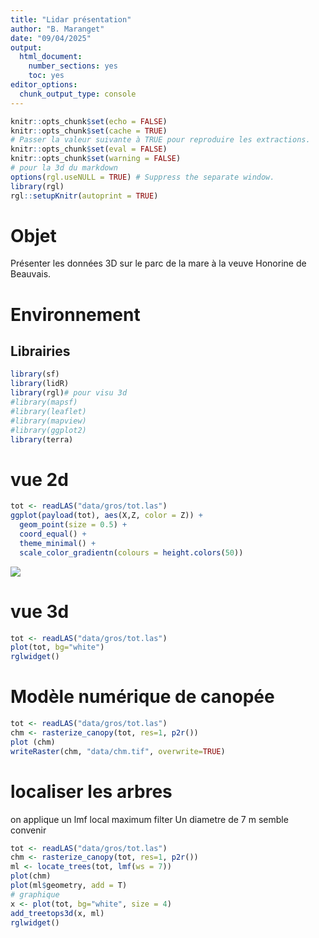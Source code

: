 ```yaml
---
title: "Lidar présentation"
author: "B. Maranget"
date: "09/04/2025"
output: 
  html_document: 
    number_sections: yes
    toc: yes
editor_options: 
  chunk_output_type: console
---
```



```r
knitr::opts_chunk$set(echo = FALSE)
knitr::opts_chunk$set(cache = TRUE)
# Passer la valeur suivante à TRUE pour reproduire les extractions.
knitr::opts_chunk$set(eval = FALSE)
knitr::opts_chunk$set(warning = FALSE)
# pour la 3d du markdown
options(rgl.useNULL = TRUE) # Suppress the separate window.
library(rgl)
rgl::setupKnitr(autoprint = TRUE)
```




# Objet

Présenter les données 3D sur le parc de la mare à la veuve Honorine de Beauvais.

# Environnement


## Librairies


```r
library(sf)
library(lidR)
library(rgl)# pour visu 3d
#library(mapsf)
#library(leaflet)
#library(mapview)
#library(ggplot2)
library(terra)
```






# vue 2d

```r
tot <- readLAS("data/gros/tot.las")
ggplot(payload(tot), aes(X,Z, color = Z)) + 
  geom_point(size = 0.5) + 
  coord_equal() + 
  theme_minimal() +
  scale_color_gradientn(colours = height.colors(50))
```


![](img/ggplot.png)

# vue 3d



```r
tot <- readLAS("data/gros/tot.las")
plot(tot, bg="white")
rglwidget()
```


# Modèle numérique de canopée



```r
tot <- readLAS("data/gros/tot.las")
chm <- rasterize_canopy(tot, res=1, p2r())
plot (chm)
writeRaster(chm, "data/chm.tif", overwrite=TRUE)
```


# localiser les arbres

on applique un lmf local maximum filter
Un diametre de 7 m semble convenir

```r
tot <- readLAS("data/gros/tot.las")
chm <- rasterize_canopy(tot, res=1, p2r())
ml <- locate_trees(tot, lmf(ws = 7))
plot(chm)
plot(ml$geometry, add = T)
# graphique
x <- plot(tot, bg="white", size = 4)
add_treetops3d(x, ml)
rglwidget()
```

